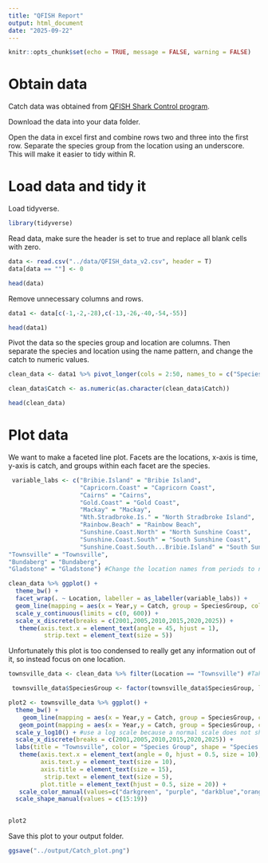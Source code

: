 ```yaml
---
title: "QFISH Report"
output: html_document
date: "2025-09-22"
---
```


```r
knitr::opts_chunk$set(echo = TRUE, message = FALSE, warning = FALSE)
```
# Obtain data

Catch data was obtained from [QFISH Shark Control program](https://qfish.fisheries.qld.gov.au/).

Download the data into your data folder.

Open the data in excel first and combine rows two and three into the first row. Separate the species group from the location using an underscore. This will make it easier to tidy within R.


# Load data and tidy it

Load tidyverse.
```r
library(tidyverse)
```

Read data, make sure the header is set to true and replace all blank cells with zero.

```r
data <- read.csv("../data/QFISH_data_v2.csv", header = T)
data[data == ""] <- 0 

head(data)
```


Remove unnecessary columns and rows.
```r
data1 <- data[c(-1,-2,-28),c(-13,-26,-40,-54,-55)]

head(data1)
```

Pivot the data so the species group and location are columns. Then separate the species and location using the name pattern, and change the catch to numeric values.
```r
clean_data <- data1 %>% pivot_longer(cols = 2:50, names_to = c("SpeciesGroup","Location"), values_to = "Catch", names_pattern = "(.+)_(.+)", values_drop_na = T) #species group and location are separated by _ so we can use a regex code in names_pattern

clean_data$Catch <- as.numeric(as.character(clean_data$Catch))

head(clean_data)
```

# Plot data

We want to make a faceted line plot. Facets are the locations, x-axis is time, y-axis is catch, and groups within each facet are the species.
```r
 variable_labs <- c("Bribie.Island" = "Bribie Island", 
                    "Capricorn.Coast" = "Capricorn Coast",
                    "Cairns" = "Cairns",
                    "Gold.Coast" = "Gold Coast",
                    "Mackay" = "Mackay",
                    "Nth.Stradbroke.Is." = "North Stradbroke Island",
                    "Rainbow.Beach" = "Rainbow Beach",
                    "Sunshine.Coast.North" = "North Sunshine Coast", 
                    "Sunshine.Coast.South" = "South Sunshine Coast",
                    "Sunshine.Coast.South...Bribie.Island" = "South Sunshine Coast & Bribie Island",
"Townsville" = "Townsville",
"Bundaberg" = "Bundaberg",
"Gladstone" = "Gladstone") #Change the location names from periods to normal text

clean_data %>% ggplot() +
  theme_bw() +
  facet_wrap(. ~ Location, labeller = as_labeller(variable_labs)) +
  geom_line(mapping = aes(x = Year,y = Catch, group = SpeciesGroup, color = SpeciesGroup)) +
  scale_y_continuous(limits = c(0, 600)) + 
  scale_x_discrete(breaks = c(2001,2005,2010,2015,2020,2025)) +
   theme(axis.text.x = element_text(angle = 45, hjust = 1),
          strip.text = element_text(size = 5))
```

Unfortunately this plot is too condensed to really get any information out of it, so instead focus on one location.

```r
townsville_data <- clean_data %>% filter(Location == "Townsville") #Take only the data from Townsville

 townsville_data$SpeciesGroup <- factor(townsville_data$SpeciesGroup, levels = c("Shark","Other","Turtle","Mammal")) #Reorder the species group so the legend is in an intuitive order

plot2 <- townsville_data %>% ggplot() +
  theme_bw() +
    geom_line(mapping = aes(x = Year,y = Catch, group = SpeciesGroup, color = SpeciesGroup), size = 1) +
   geom_point(mapping = aes(x = Year,y = Catch, group = SpeciesGroup, color = SpeciesGroup, shape = SpeciesGroup), size = 3) +
  scale_y_log10() + #use a log scale because a normal scale does not show the difference between turtle and mammal
  scale_x_discrete(breaks = c(2001,2005,2010,2015,2020,2025)) +
  labs(title = "Townsville", color = "Species Group", shape = "Species Group") +
   theme(axis.text.x = element_text(angle = 0, hjust = 0.5, size = 10),
         axis.text.y = element_text(size = 10),
         axis.title = element_text(size = 15),
          strip.text = element_text(size = 5),
         plot.title = element_text(hjust = 0.5, size = 20)) +
   scale_color_manual(values=c("darkgreen", "purple", "darkblue","orange")) +
  scale_shape_manual(values = c(15:19))
  

plot2
```

Save this plot to your output folder.

```r
ggsave("../output/Catch_plot.png")
```


